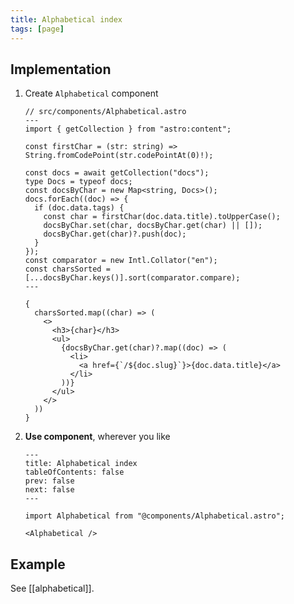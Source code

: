 ```yaml
---
title: Alphabetical index
tags: [page]
---
```


## Implementation


<Steps>

1. Create `Alphabetical` component

   ```astro
   // src/components/Alphabetical.astro
   ---
   import { getCollection } from "astro:content";

   const firstChar = (str: string) => String.fromCodePoint(str.codePointAt(0)!);

   const docs = await getCollection("docs");
   type Docs = typeof docs;
   const docsByChar = new Map<string, Docs>();
   docs.forEach((doc) => {
     if (doc.data.tags) {
       const char = firstChar(doc.data.title).toUpperCase();
       docsByChar.set(char, docsByChar.get(char) || []);
       docsByChar.get(char)?.push(doc);
     }
   });
   const comparator = new Intl.Collator("en");
   const charsSorted = [...docsByChar.keys()].sort(comparator.compare);
   ---

   {
     charsSorted.map((char) => (
       <>
         <h3>{char}</h3>
         <ul>
           {docsByChar.get(char)?.map((doc) => (
             <li>
               <a href={`/${doc.slug}`}>{doc.data.title}</a>
             </li>
           ))}
         </ul>
       </>
     ))
   }
   ```

2. **Use component**, wherever you like

   ```mdx
   ---
   title: Alphabetical index
   tableOfContents: false
   prev: false
   next: false
   ---

   import Alphabetical from "@components/Alphabetical.astro";

   <Alphabetical />
   ```

</Steps>

## Example

See [[alphabetical]].

